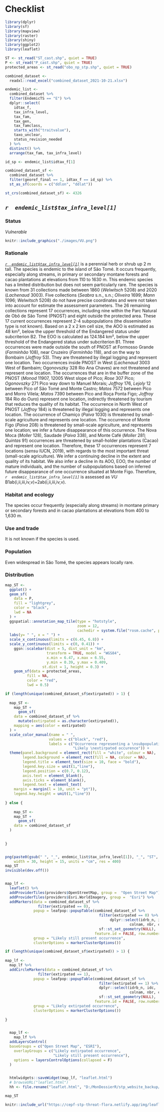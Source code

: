 # Checklist {#sp-list}



```r
library(dplyr)
library(sf)
library(mapview)
library(raster)
library(shiny)
library(ggplot2)
library(leaflet)
```


```r

ST <- st_read("ST_cast.shp", quiet = TRUE)
P <- st_read("P_cast.shp", quiet = TRUE)
protected_areas <- st_read("obo_np_stp.shp", quiet = TRUE)

combined_dataset <- 
  readxl::read_excel("combined_dataset_2021-10-21.xlsx")

endemic_list <-
  combined_dataset %>%
  filter(EndemicTS == "E") %>%
  dplyr::select(
    idtax_f,
    tax_infra_level,
    tax_fam,
    tax_gen,
    tax_famclass,
    starts_with("traitvalue"),
    taxo_unclear,
    status_revision_needed
  ) %>%
  distinct() %>%
  arrange(tax_fam, tax_infra_level)

```

```r

id_sp <- endemic_list$idtax_f[1]

combined_dataset_sf <- 
  combined_dataset %>%
  filter(georef_final == 1, idtax_f == id_sp) %>%
  st_as_sf(coords = c("ddlon", "ddlat"))

st_crs(combined_dataset_sf) <- 4326

```


## *`r  endemic_list$tax_infra_level[1]`*



### Status 

_Vulnerable_

```r
knitr::include_graphics("./images/VU.png")
```

### Rationale

[*`r  endemic_list$tax_infra_level[1]`*](https://tropicos.org/name/100299918) is a perennial herb or shrub up 2 m tall. The species is endemic to the island of São Tomé. It occurs frequently, especially along streams, in primary or secondary montane forests and cacao plantations at elevations from 110 to 1630 m. This endemic species has a limited distribution but does not seem particularly rare. The species is known from 31 collections made between 1860 (*Welwitsch* 5208) and 2020 (*Lachenaud* 3003). Five collections (*Seabra* s.n., s.n.; *Oliveira* 1699; *Mann* 1096; *Welwitsch* 5208) do not have precise coordinates and were not taken into account for estimate the assessment parameters. The 26 remaining collections represent 17 occurrences, including nine within the Parc Natural de Obô de São Tomé (PNOST) and eight outside the protected area. These 17 current occurrences represent 2-4 subpopulations (the dissemination type is not known). Based on a 2 x 2 km cell size, the AOO is estimated as 48 km², below the upper threshold of the Endangered status under subcriterion B2. The EOO is calculated as 124.184 km², below the upper threshold of the Endangered status under subcriterion B1. Three occurrences were made outside the south of PNOST at Formosso Grande (*Farminhão* 108), near Cruzeiro (*Farminhão* 118), and on the way to Bombaim (*Joffroy* 53). They are threatened by illegal logging and represent one location. Two occurrences inside PNOST in West (*Lachenaud* 3003 West of Bambaim; Ogonovszky 328 Rio Ana Chaves) are not threatened and represent one location. The occurrences that are in the buffer zone of the PNOST (*Monod* 11907, 12005 West slope of Pico; *Rose* 307 Pico; *Ogonovszky* 271 Pico way down to Manuel Morais; *Joffroy* 176, *Lejoly* 12 between Pico of São Tomé and Monte Castro; *Matos* 7572 between Pico and Morro Vilela; *Matos* 7390 between Pico and Roça Ponta Figo; *Joffroy* 184 Rio do Ouro) represent one location, indirectly threatened by tourism that reduces the quality of its habitat. The occurrence in North West of PNOST (*Joffroy* 184) is threatened by illegal logging and represents one location. The occurrence of Chamiço (*Paiva* 1030) is threatened by small-scale agriculture and represents one location. The occurrence of Monte Figo (*Paiva* 208) is threatened by small-scale agriculture, and represents one location; we infer a future disappearance of this occurrence. The Nova Moca (*Moller* 128), Saudade (*Paiva* 338), and Monte Café (*Moller* 281; *Quintas* 91) occurrences are threatened by small-holder plantations (Cacao) and represent one location. Therefore, these 17 occurrences represent 7 locations (*sensu* IUCN, 2019), with regards to the most important threat (small-scale agriculture). We infer a continuing decline in the extent and quality of its habitat. We also infer a decline in its AOO, EOO, the number of mature individuals, and the number of subpopulations based on inferred future disappearance of one occurrence situated at Monte Figo. Therefore, *`r  endemic_list$tax_infra_level[1]`* is assessed as _VU_ B1ab(i,ii,iii,iv,v)+2ab(i,ii,iii,iv,v).


### Habitat and ecology

The species occur frequently (especially along streams) in montane primary or secondary forests and in cacao plantations at elevations from 400 to 1,630 m.

### Use and trade

It is not known if the species is used.

### Population

Even widespread in São Tomé, the species appears locally rare.


### Distribution

```r


map_ST <- 
  ggplot() +
  geom_sf(
    data = P,
    fill = "lightgrey",
    color = "black",
    lwd = NA
  ) +
  ggspatial::annotation_map_tile(type = "hotstyle",
                                 zoom = 12, 
                                 cachedir = system.file("rosm.cache", package = "ggspatial")) +
  labs(y= " ", x = " ") +
  scale_x_continuous(limits = c(6.45, 6.8)) +
  scale_y_continuous(limits = c(0, 0.41)) +
    ggsn::scalebar(dist = 5, dist_unit = "km",
                   transform = TRUE, model = "WGS84", 
                   x.min = 6.47, x.max = 6.55, 
                   y.min = 0.39, y.max = 0.409, 
                 st.dist = 1, height = 0.3) +
    geom_sf(data = protected_areas,
          fill = NA,
          color = "red",
          lwd = 0.5)

if (length(unique(combined_dataset_sf$extirpated)) > 1) {
  
  map_ST <- 
    map_ST +
      geom_sf(
    data = combined_dataset_sf %>% 
      mutate(extirpated = as.character(extirpated)),
    mapping = aes(color = extirpated)
  ) +
  scale_color_manual(name = " ", 
                    values = c("black", "red"),
                    labels = c("Occurrence representing a \nsubpopulation still present",
                               "Likely \nextirpated occurence")) +
  theme(panel.background = element_rect(fill = "white", colour = NA),
        legend.background = element_rect(fill = NA, colour = NA),
        legend.title = element_text(size = 10, face = "bold"),
        legend.key.size = unit(1,"line"),
        legend.position = c(0.7, 0.12),
        axis.text = element_blank(),
        axis.ticks = element_blank(),
        legend.text = element_text(
    margin = margin(l = 10, unit = "pt")),
    legend.key.height = unit(1,"line"))
  
} else {
  
    map_ST <- 
    map_ST +
      geom_sf(
    data = combined_dataset_sf
  )
  
  
}


png(paste0(gsub(" ", "_", endemic_list$tax_infra_level[1]), "_", "ST", ".png"), 
    width = 30, height = 15, units = "cm", res = 400)
map_ST
invisible(dev.off())


map_lf <- 
  leaflet() %>%
  addProviderTiles(providers$OpenStreetMap, group =  "Open Street Map") %>%
  addProviderTiles(providers$Esri.WorldImagery, group =  "Esri") %>%
  addMarkers(data = combined_dataset_sf %>% 
               filter(extirpated == 0),
             popup = leafpop::popupTable(combined_dataset_sf %>% 
                                           filter(extirpated == 0) %>% 
                                                dplyr::select(idrb_n, idc,
                                                         colnam, nbr, coly, loc_notes, habitat) %>% 
                                           sf::st_set_geometry(NULL), 
                                         feature.id = FALSE, row.numbers = FALSE),
             group = "Likely still present occurrence",
             clusterOptions = markerClusterOptions())

if (length(unique(combined_dataset_sf$extirpated)) > 1) {
  
map_lf <- 
  map_lf %>%
  addCircleMarkers(data = combined_dataset_sf %>% 
               filter(extirpated == 1),
             popup = leafpop::popupTable(combined_dataset_sf %>% 
                                           filter(extirpated == 1) %>% 
                                           dplyr::select(idrb_n, idc,
                                                         colnam, nbr, coly, loc_notes, habitat) %>% 
                                           sf::st_set_geometry(NULL), 
                                         feature.id = FALSE, row.numbers = FALSE),
             group = "Likely extirpated occurrence",
             clusterOptions = markerClusterOptions())
  
}


  map_lf <- 
    map_lf %>% 
  addLayersControl(
  baseGroups = c("Open Street Map", "ESRI"),
    overlayGroups = c("Likely extirpated occurrence",
                      "Likely still present occurrence"),
    options = layersControlOptions(collapsed = F)
  )
  

  htmlwidgets::saveWidget(map_lf, "leaflet.html")
  # browseURL("leaflet.html")
  hh <- file.rename("leaflet.html", "D:/MonDossierR/stp_website_backup/static/img/leaflet.html")

```


```r

map_ST

```


```r
knitr::include_url("https://cepf-stp-threat-flora.netlify.app/img/leaflet")
```


